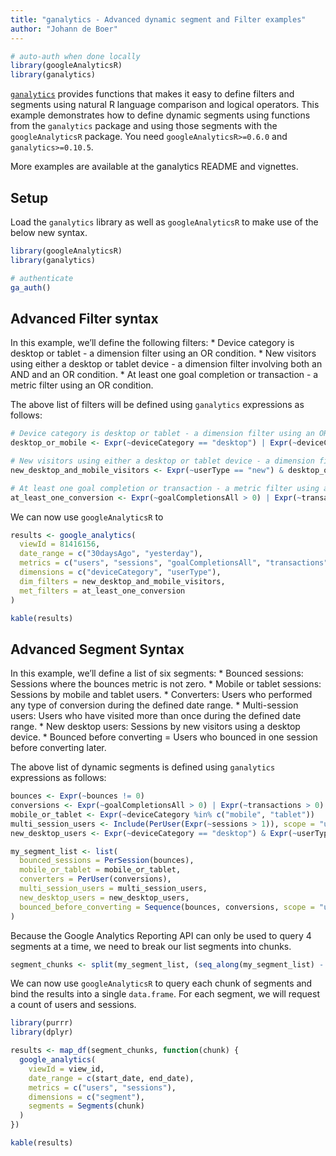 ```yaml
---
title: "ganalytics - Advanced dynamic segment and Filter examples"
author: "Johann de Boer"
---
```


```r
# auto-auth when done locally
library(googleAnalyticsR)
library(ganalytics)
```

[`ganalytics`](https://CRAN.R-project.org/package=ganalytics) provides functions that makes it easy to define filters and segments using natural R language comparison and logical operators. This example demonstrates how to define dynamic segments using functions from the `ganalytics` package and using those segments with the `googleAnalyticsR` package. You need `googleAnalyticsR>=0.6.0` and `ganalytics>=0.10.5`.

More examples are available at the ganalytics README and vignettes.

## Setup

Load the `ganalytics` library as well as `googleAnalyticsR` to make use of the below new syntax.

```r
library(googleAnalyticsR)
library(ganalytics)

# authenticate
ga_auth()
```

## Advanced Filter syntax

In this example, we'll define the following filters:
* Device category is desktop or tablet - a dimension filter using an OR condition.
* New visitors using either a desktop or tablet device - a dimension filter involving both an AND and an OR condition.
* At least one goal completion or transaction - a metric filter using an OR condition.

The above list of filters will be defined using `ganalytics` expressions as follows:

```r
# Device category is desktop or tablet - a dimension filter using an OR condition.
desktop_or_mobile <- Expr(~deviceCategory == "desktop") | Expr(~deviceCategory == "tablet")

# New visitors using either a desktop or tablet device - a dimension filter involving both an AND and an OR condition.
new_desktop_and_mobile_visitors <- Expr(~userType == "new") & desktop_or_mobile

# At least one goal completion or transaction - a metric filter using an OR condition.
at_least_one_conversion <- Expr(~goalCompletionsAll > 0) | Expr(~transactions > 0)
```

We can now use `googleAnalyticsR` to 

```r
results <- google_analytics(
  viewId = 81416156,
  date_range = c("30daysAgo", "yesterday"),
  metrics = c("users", "sessions", "goalCompletionsAll", "transactions"),
  dimensions = c("deviceCategory", "userType"),
  dim_filters = new_desktop_and_mobile_visitors,
  met_filters = at_least_one_conversion
)
```

```r
kable(results)
```

## Advanced Segment Syntax

In this example, we'll define a list of six segments:
* Bounced sessions: Sessions where the bounces metric is not zero.
* Mobile or tablet sessions: Sessions by mobile and tablet users.
* Converters: Users who performed any type of conversion during the defined date range.
* Multi-session users: Users who have visited more than once during the defined date range.
* New desktop users: Sessions by new visitors using a desktop device.
* Bounced before converting = Users who bounced in one session before converting later.

The above list of dynamic segments is defined using `ganalytics` expressions as follows:

```r
bounces <- Expr(~bounces != 0)
conversions <- Expr(~goalCompletionsAll > 0) | Expr(~transactions > 0)
mobile_or_tablet <- Expr(~deviceCategory %in% c("mobile", "tablet"))
multi_session_users <- Include(PerUser(Expr(~sessions > 1)), scope = "users")
new_desktop_users <- Expr(~deviceCategory == "desktop") & Expr(~userType == "new")

my_segment_list <- list(
  bounced_sessions = PerSession(bounces),
  mobile_or_tablet = mobile_or_tablet,
  converters = PerUser(conversions),
  multi_session_users = multi_session_users,
  new_desktop_users = new_desktop_users,
  bounced_before_converting = Sequence(bounces, conversions, scope = "users")
)
```

Because the Google Analytics Reporting API can only be used to query 4 segments at a time, we need to break our list segments into chunks.

```r
segment_chunks <- split(my_segment_list, (seq_along(my_segment_list) - 1L) %/% 4L)
```

We can now use `googleAnalyticsR` to query each chunk of segments and bind the results into a single `data.frame`. For each segment, we will request a count of users and sessions.

```r
library(purrr)
library(dplyr)

results <- map_df(segment_chunks, function(chunk) {
  google_analytics(
    viewId = view_id,
    date_range = c(start_date, end_date),
    metrics = c("users", "sessions"),
    dimensions = c("segment"),
    segments = Segments(chunk)
  )
})
```

```r
kable(results)
```
